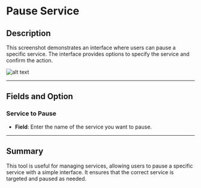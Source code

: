 # Pause Service

## Description

This screenshot demonstrates an interface where users can pause a specific service. The interface provides options to specify the service and confirm the action.

![alt text](../../../assets/windows-services/pause-service.png)

---

## Fields and Option

### Service to Pause

- **Field**: Enter the name of the service you want to pause.

---

## Summary

This tool is useful for managing services, allowing users to pause a specific service with a simple interface. It ensures that the correct service is targeted and paused as needed.
